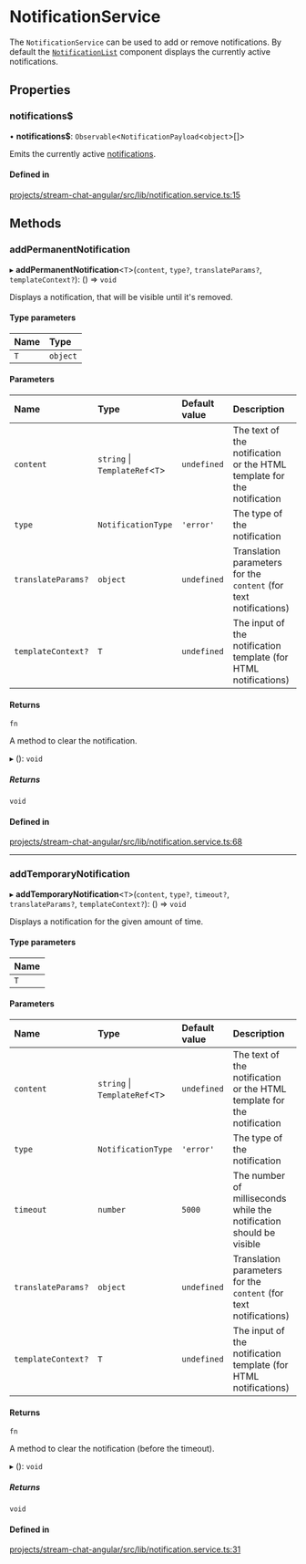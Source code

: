# NotificationService

The `NotificationService` can be used to add or remove notifications. By default the [`NotificationList`](../components/NotificationListComponent.mdx) component displays the currently active notifications.

## Properties

### notifications$

• **notifications$**: `Observable`<`NotificationPayload`\<`object`\>[]\>

Emits the currently active [notifications](https://github.com/GetStream/stream-chat-angular/blob/master/projects/stream-chat-angular/src/lib/notification.service.ts).

#### Defined in

[projects/stream-chat-angular/src/lib/notification.service.ts:15](https://github.com/GetStream/stream-chat-angular/blob/7dc8af2753e0eb6b81cb50d5a4547fc60a63de1e/projects/stream-chat-angular/src/lib/notification.service.ts#L15)

## Methods

### addPermanentNotification

▸ **addPermanentNotification**\<`T`\>(`content`, `type?`, `translateParams?`, `templateContext?`): () => `void`

Displays a notification, that will be visible until it's removed.

#### Type parameters

| Name | Type |
| :------ | :------ |
| `T` | `object` |

#### Parameters

| Name | Type | Default value | Description |
| :------ | :------ | :------ | :------ |
| `content` | `string` \| `TemplateRef`\<`T`\> | `undefined` | The text of the notification or the HTML template for the notification |
| `type` | `NotificationType` | `'error'` | The type of the notification |
| `translateParams?` | `object` | `undefined` | Translation parameters for the `content` (for text notifications) |
| `templateContext?` | `T` | `undefined` | The input of the notification template (for HTML notifications) |

#### Returns

`fn`

A method to clear the notification.

▸ (): `void`

##### Returns

`void`

#### Defined in

[projects/stream-chat-angular/src/lib/notification.service.ts:68](https://github.com/GetStream/stream-chat-angular/blob/7dc8af2753e0eb6b81cb50d5a4547fc60a63de1e/projects/stream-chat-angular/src/lib/notification.service.ts#L68)

___

### addTemporaryNotification

▸ **addTemporaryNotification**\<`T`\>(`content`, `type?`, `timeout?`, `translateParams?`, `templateContext?`): () => `void`

Displays a notification for the given amount of time.

#### Type parameters

| Name |
| :------ |
| `T` |

#### Parameters

| Name | Type | Default value | Description |
| :------ | :------ | :------ | :------ |
| `content` | `string` \| `TemplateRef`\<`T`\> | `undefined` | The text of the notification or the HTML template for the notification |
| `type` | `NotificationType` | `'error'` | The type of the notification |
| `timeout` | `number` | `5000` | The number of milliseconds while the notification should be visible |
| `translateParams?` | `object` | `undefined` | Translation parameters for the `content` (for text notifications) |
| `templateContext?` | `T` | `undefined` | The input of the notification template (for HTML notifications) |

#### Returns

`fn`

A method to clear the notification (before the timeout).

▸ (): `void`

##### Returns

`void`

#### Defined in

[projects/stream-chat-angular/src/lib/notification.service.ts:31](https://github.com/GetStream/stream-chat-angular/blob/7dc8af2753e0eb6b81cb50d5a4547fc60a63de1e/projects/stream-chat-angular/src/lib/notification.service.ts#L31)
